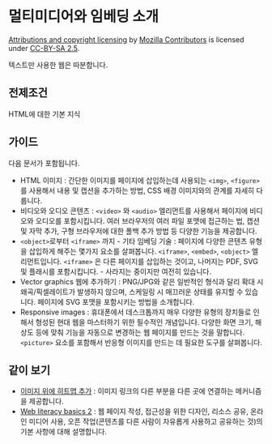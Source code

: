 # 멀티미디어와 임베딩 소개


[Attributions and copyright licensing](https://developer.mozilla.org/en-US/docs/MDN/Writing_guidelines/Attrib_copyright_license) by [Mozilla Contributors](https://developer.mozilla.org/en-US/docs/MDN/Community/Roles_teams#contributor) is licensed under [CC-BY-SA 2.5](https://creativecommons.org/licenses/by-sa/2.5/).


텍스트만 사용한 웹은 따분합니다.


## 전제조건


HTML에 대한 기본 지식


## 가이드


다음 문서가 포함됩니다. 

- HTML 이미지 : 간단한 이미지를 페이지에 삽입하는데 사용되는 `<img>`, `<figure>`를 사용해서 내용 및 캡션을 추가하는 방법, CSS 배경 이미지와의 관계를 자세히 다룹니다.
- 비디오와 오디오 콘텐츠 : `<video>` 와 `<audio>` 엘리먼트를 사용해서 페이지에 비디오와 오디오를 포함시킵니다. 여러 브라우저의 여러 파일 포맷에 접근하는 법, 캡션 및 자막 추가, 구형 브라우저에 대한 폴백 추가 방법 등 다양한 기능을 제공합니다.
- `<object>`로부터 `<iframe>` 까지 - 기타 임베딩 기술 : 페이지에 다양한 콘텐츠 유형을 삽입하게 해주는 몇가지 요소를 살펴봅니다. `<iframe>`, `<embed>`, `<object>` 엘리먼트입니다. `<iframe>` 은 다른 페이지를 삽입하는 것이고, 나머지는 PDF, SVG 및 플래시를 포함시킵니다. - 사라지는 중이지만 여전히 있습니다.
- Vector graphics 웹에 추가하기 : PNG/JPG와 같은 일반적인 형식과 달리 확대 시 왜곡/픽셀레이트가 발생하지 않으며, 스케일링 시 매끄러운 상태를 유지할 수 있습니다. 페이지에 SVG 포맷을 포함시키는 방법을 소개합니다.
- Responsive images : 휴대폰에서 데스크톱까지 매우 다양한 유형의 장치들로 인해서 형성된 현대 웹을 마스터하기 위한 필수적인 개념입니다. 다양한 화면 크기, 해상도 등에 맞춰 기능을 자동으로 변경하는 웹 페이지를 만드는 것을 말합니다. `<picture>` 요소를 포함해서 반응형 이미지를 만드는 데 필요한 도구를 살펴봅니다.

## 같이 보기

- [이미지 위에 히트맵 추가](https://developer.mozilla.org/en-US/docs/Learn/HTML/Howto/Add_a_hit_map_on_top_of_an_image) : 이미지 링크의 다른 부분을 다른 곳에 연결하는 메커니즘을 제공합니다.
- [Web literacy basics 2](https://mozilla.github.io/curriculum-final/web-lit-basics-two/session01-why-do-we-use-the-web.html#overview) : 웹 페이지 작성, 접근성을 위한 디자인, 리소스 공유, 온라인 미디어 사용, 오픈 작업(콘텐츠를 다른 사람이 자유롭게 사용하고 공유하는 것)의 기본 사항에 대해 설명합니다.
